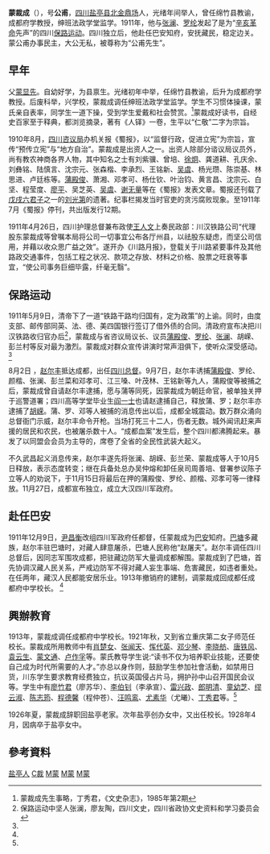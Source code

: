 '''蒙裁成'''（{{bd|1859年||1928年}}），号'''公甫'''，[[四川|四川]][[盐亭县|盐亭县]][[北金鼎场|北金鼎场]]人，光绪年间举人，曾任绵竹县教谕，成都府学教授，绅班法政学堂监学。1911年，他与[[张澜|张澜]]、[[罗纶|罗纶]]发起了是为“[[辛亥革命|辛亥革命]]先声”的四川[[保路运动|保路运动]]。四川独立后，他赴任巴安知府，安抚藏民，稳定边关。蒙公甫办事民主，大公无私，被尊称为“公甫先生”。
== 早年 ==
父[[蒙显先|蒙显先]]。自幼好学，为县禀生。光绪初年中举，任绵竹县教谕，后升为成都府学教授。后废科举，兴学校，蒙裁成调任绅班法政学堂监学。学生不习惯体操课，蒙氏亲自表率，同学生一道下操，受到学生爱戴和社会赞赏。<ref name="magazine">蒙裁成先生事略，丁秀君，《文史杂志》，1985年第2期</ref>蒙裁成好读书，自经史百家至于释典，都浏览摘录，著有《人铎》一卷，生平以“仁敬”二字为宗旨。 

1910年8月，[[四川咨议局|四川咨议局]]办机关报《蜀报》，以“监督行政，促进立宪”为宗旨，宣传“预传立宪”与“地方自治”。蒙裁成是出资人之一。出资人除部分谘议局议员外，尚有教农神商各界人物，其中知名之士有刘紫骥、曾培、[[徐炯|徐炯]]、龚道耕、孔庆余、刘彝铭、陆慎言、沈宗元、张森楷、李承烈、王铭新、[[吴虞|吴虞]]、杨光瓒、陈崇基、林思进、卢廷栋等。[[蒲殿俊|蒲殿俊]]、萧湘、邓孝可、杨仕钦、叶治钧、黄言昌、沈宗元、白坚、程莹度、[[廖平|廖平]]、吴芝英、[[吴虞|吴虞]]、[[谢无量|谢无量]]等在《蜀报》发表文章。蜀报还刊载了[[戊戌六君子|戊戌六君子]]之一的[[刘光第|刘光第]]的遗著。纪事栏揭发当时官吏的贪污腐败现象。至1911年7月《蜀报》停刊，共出版发行12期。

1911年4月26日，四川护理总督兼布政使[[王人文|王人文]]上奏民政部：川汉铁路公司“代理股东蒙裁成等曾嘱本局将公司一切事宜公布各厅州县，以祛股东疑虑，而坚公司信用，并藉以收众思广益之效”。遂开办《川路月报》，登载关于川路紧要事件及其他路政交通事件，包括工程之状况、款项之存放、材料之价格、股票之旺衰等事宜，“使公司事务巨细毕露，纤毫无翳”。

== 保路运动 ==
1911年5月9日，清帝下了一道“铁路干路均归国有，定为政策”的上谕。同时，由度支部、邮传部同英、法、德、美四国银行签订了借外债的合同。清政府宣布决把川汉铁路收归官办后<ref>保路运动中坚人张澜，廖友陶，四川文史，四川省政协文史资料和学习委员会</ref>，蒙裁成与省咨议局议长、议员[[蒲殿俊|蒲殿俊]]、[[罗纶|罗纶]]、[[张澜|张澜]]、胡嵘、彭兰村等反对最为激烈。蒙裁成对群众宣传讲演时常声泪俱下，使听众深受感动。<ref name="magazine" />
 
8月2日 ，[[赵尔丰|赵尔丰]]抵达成都，出任[[四川总督|四川总督]]。9月7日，赵尔丰诱捕[[蒲殿俊|蒲殿俊]]、罗纶、颜楷、张澜、彭兰菜和邓孝可、江三嗓、叶茂林、王铭新等九人，蒲殿俊等被捕之后，蒙裁成曾自请赵尔丰逮捕，愿与蒲等同死，因蒙裁成为朝廷命官，被单独关押于巡警道署；四川高等学堂毕业生[[阎一士|阎一士]]也请赵逮捕自己，释放蒲、罗；赵尔丰亦逮捕了[[胡嵘|胡嵘]]。蒲、罗、邓等人被捕的消息传出以后，成都全城震动。数万群众涌向总督衙门示威，赵尔丰命令开枪。当场打死三十二人，伤者无数。城外闻讯赶来声援的居民和农民，也被屠杀数十人。“成都血案”发生后，整个四川都沸腾起来。暴发了以同盟会会员为主导的，席卷了全省的全民性武装大起义。 

不久武昌起义消息传来，赵尔丰遂先将张澜、胡嵘、彭兰荣、蒙裁成等人于10月5日释放，表示态度转变；继在兵备处总办吴仲熔和卸任泉司周善培、督署参议陈子立等人的劝说下，于11月15日将最后在押的蒲殿俊、罗纶、颜楷、邓孝可等一律释放。11月27日，成都宣布独立，成立大汉四川军政府。

== 赴任巴安 ==
1911年12月9日，[[尹昌衡|尹昌衡]]改组四川军政府任都督，任蒙裁成为[[巴安|巴安]]知府。[[巴塘|巴塘]]多藏族，赵尔丰驻巴塘时，对藏人肆意屠杀，巴塘人民称他“赵屠夫”。赵尔丰调任四川总督后，因同志军围攻成都，把驻藏边防军大量调成都解围。蒙裁成到了巴塘，首先协调汉藏人民关系，严戒边防军不得对藏人妄生事端、危害藏民，如违者重处。在任两年，藏汉人民都能安居乐业。1913年撤销府的建制，调蒙裁成回成都任成都府中学校长。 <ref name="magazine" />

== 興辦教育 ==
1913年，蒙裁成调任成都府中学校长。1921年秋，又到省立重庆第二女子师范任校长。蒙裁成所用教师中有[[肖楚女|肖楚女]]、[[张闻天|张闻天]]、[[恽代英|恽代英]]、[[邓少琴|邓少琴]]、[[李晓舫|李晓舫]]、[[唐铁风|唐铁风]]、[[袁云生|袁云生]]、[[蒙文通|蒙文通]]、[[卢作孚|卢作孚]]等。蒙氏教导学生说:“读书不仅为培养职业技能，还要使自己成为时代所需要的人才。”亦总以身作则，鼓励学生参加社會活動，如禁用日货，川东学生要求教育经费独立，抗议英国侵占片马，拥护孙中山召开国民会议等。学生中有[[廖竹君|廖竹君]]（廖苏华）、[[李伯钊|李伯钊]]（李承宣）、[[雷兴政|雷兴政]]、[[郎明清|郎明清]]、[[童幼芝|童幼芝]]、[[缪云淑|缪云淑]]、[[陈志筠|陈志筠]]、[[程德馨|程德馨]]（程仲苍）、[[汪鸣鸾|汪鸣鸾]]、[[尤素华|尤素华]]（尤曦）、[[丁秀君|丁秀君]]等。<ref name="magazine" />
 
1926年夏，蒙裁成辞职回盐亭老家。次年盐亭创办女中，又出任校长。1928年4月，因病卒于盐亭女中。
== 參考資料 ==
{{reflist|2}}
[[Category:盐亭人|盐亭人]]
[[Category:蒙姓|C裁]]
[[Category:中華民國教育家|M蒙]]
[[Category:辛亥革命人物|M蒙]]
[[Category:中華民國大陸時期政治人物|M蒙]]